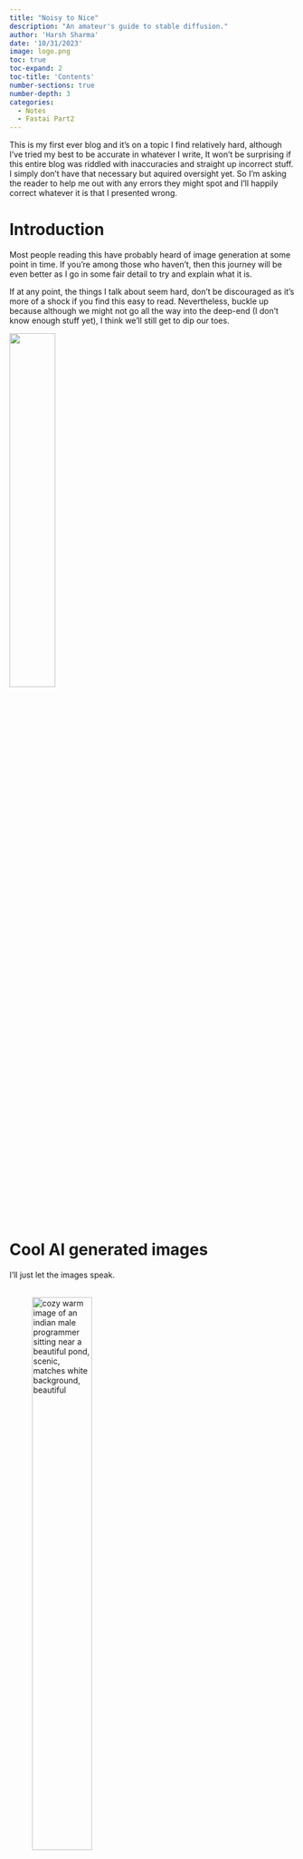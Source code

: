 ```yaml
---
title: "Noisy to Nice"
description: "An amateur's guide to stable diffusion."
author: 'Harsh Sharma'
date: '10/31/2023'
image: logo.png
toc: true
toc-expand: 2 
toc-title: 'Contents'
number-sections: true
number-depth: 3 
categories:
  - Notes
  - Fastai Part2
---
```

:::{.callout-caution title="About this blog" collapse="true"}
This is my first ever blog and it's on a topic I find relatively hard, although I've tried my best to be accurate in whatever I write, It won't be surprising if this entire blog was riddled with inaccuracies and straight up incorrect stuff. I simply don't have that necessary but aquired oversight yet. So I'm asking the reader to help me out with any errors they might spot and I'll happily correct whatever it is that I presented wrong.
:::
# Introduction 
Most people reading this have probably heard of image generation at some point in time. If you're among those who haven't, then this journey will be even better as I go in some fair detail to try and explain what it is.

If at any point, the things I talk about seem hard, don't be discouraged as it's more of a shock if you find this easy to read. Nevertheless, buckle up because although we might not go all the way into the deep-end (I don't know enough stuff yet), I think we'll still get to dip our toes.

![](buckleup.gif){width=40%}
\ 

# Cool AI generated images
I'll just let the images speak.  
\

::: {layout="[[1,1], [1]]"}
![cozy warm image of an indian male programmer sitting near a beautiful pond, scenic, matches white background, beautiful](img3.jpg){width=50%}

![Dune arakis in the background. Paul Atreides giving speech. Crowd listening is charged, ominous foreboding theme.](img4.jpg){width=50%}

![inspiring landscape poster showing humanity as a multiplanetary species, sprawling metropolis with large structures, awe-inspiring, 1920x1080 image, outer space](img5.jpg)
:::
\

All of the above were generated with simple but detailed text prompts.
\ 
# Understanding the problem

::: {.callout-caution}
This blog and deep learning in general have the tendency to contain lots of technical jargon. It might be something stupidly simple once you actually learn what it is, but for some reason the DL community likes cool names I guess. In case you're a bit rusty with some of the terms, I've defined most used in this blog.
:::
::: {.callout-note collapse='true' title='Jargon' }
|Term | Meaning |
|-----|------------|
|parameters| The values in the model that change what task it can do, updated through model training|
| architecture | The mathematical function that we pass input data and parameters to |
|model | The combination of the architecture with a particular set of parameters|  
|gradient | A Tensor that tells us how the vector field changes in any direction |
| loss | A measure of how good the model is, chosen to drive training via stochastic gradient descent|
|metric| A human readable way to measure the performance of a model |
|CNN| Convolutional Neural Network; a type of NN that works well for computer vision tasks | 
| embeddings | A relatively-low dimension space into which we can translate high-dimensional vectors|
| latent | A latent is a compressed, rough representation of a higher quality image. It consists of the most important features of an image|
|latent space| A feature or embedding space where similar embeddings lie close to each other, and different farther.|
|noise| Random variation of brightness or color information in images|
|U-Net| Deep Learning architecture used for classifying each pixel in an image into a category or class|
|VAE| Variational Auto Encoder|
|CLIP| Contrastive Language-Image Pre-Training, a visual classification NN|
|multimodal learning| A type of learning where the model is trained to understand and work with multiple forms of input data |
:::

If you had to make a guess about how image generation works, what would that guess be? Think for a moment. If you're like me, then you probably thought that we try to get the model to spit out cool looking images, right? Well, not exactly. Bear with me for a moment.
\ 

Imagine a magic function that takes in images of handwritten digits as inputs and spits out the probability that the input is a digit. 
\ 

Let the probability be $P(X)$ for an input Image X.
```mermaid
flowchart LR
  I1(X1) --> F((Magic Function))
  I2(X2) --> F
  I3(X3) --> F
  F --> O1("P(X1)")
  F --> O2("P(X2)")
  F --> O3("P(X3)")

```

\

Wait. How do we use this function to generate new digits?\
We do the following steps:\

1. Try making a pixel of X darker and then check the output probability
2. Try making a pixel of X lighter and then check probability
3. Do this for every pixel in X (If X is a 28x28 image, that's 784 times!)

In the above steps, we're calculating the change in probability of the images being handwritten wrt. to each pixel in the image (784 for a 28x28 image), mathematically it can be represented as follows: 
$$\nabla_X P(X)$$
\

::: {.callout-note}
$\nabla_X P(X)$ is itself a vector of size 784.
:::

Next step we do is to multiply $\nabla_X P(X)$ with some constant.
$$c*\nabla_X P(X)$$

Now we subtract the above term from the 784 pixel values of $X$ and in turn increase the output probability, and we do it a bunch of times.\

```mermaid
flowchart LR
  I(X) --> F((Magic Function))
  F --> O("P(X)")
  O --> G["c * ∇ₓP(X)"]
  G --> S["-"]
  S --> I
```
\

Having gone through all that, it would be an intelligent guess to say that now all we need is for someone to give us the magic function so we can start generating.\

But there's some bad news, nobody is going to hand us any magical function that takes care of everything under the hood. We're going to have to train our own neural network on a lot of handwritten data to do this for us.\

Seems simple enough to do for any seasoned DL practitioner. Alas! There's a catch. Now I don't know the why or how, but smarter people than me figured out that it's pretty much practically impossible if not insanely hard to create a metric that tells us how much our image looks like a specific digit. 

:::{.callout-important}
Don't forget that our end goal is making super pretty images like we saw at the start, not some basic digits.
:::
So, they decided on an interesting but very logical approach.\

# An attempt at a basic image generation model

Every image we train on can be overlayed with some random amounts of noise, the result would be a noisier image of course but now we have some place to start with.\
`Noisy Image = Noise + Clear Image`

Wkt we can't predict how much an image looks like something, but turns out we can try and predict how noisy an image is, and then using basic arithmetic we can see that we'd just have to subtract that predicted noise from the noisy image to end up with a relatively clear Image. \

Passing in a starting pic and repeating this over and over would train our model to get good at predicting the noise in an image and getting rid of it. \

And once it has trained over enough inputs, it can generate new images for us because it now knows how to denoise inputs.

So we can use a model that works roughly in the fashion shown below:

```mermaid
flowchart LR
  I["Input Image"] == "(1)" ==> M(("U-Net"))
  M == "(2)" ==> O["Predicted Noise"]
  O == "(3)" ==> Z["Subtracted from"]
  Z == "(4)" ==> I
  I == "(5)" ==> nI["Less noisy image"]
  nI == "(6)" ==> M
```

\

Although the model above is decent, it can be optimised further using the concept of *guidance*. I'll explain.\

Currently, at the start of the training process, we're leaving our model in the dark really with no clue about what digit it's supposed to identify since we're passing in somewhat noisy inputs.\

Say our model knew what it was supposed to look for, wouldn't it make logical sense then to pass in that thing? That's what guidance does. Along with the input (obviously), we also pass the digit our model is supposed to remove noise from.\

Now once the model is trained, *guidance* would help generate better new images, because it can denoise better! Duh. So our current model would actually end up looking more like: 

```mermaid
flowchart LR
  I["Input Image"] == "(1)" ==> M(("U-Net"))
  G["OHE Guidance Vector"] == "(1, 6)" ==> M
  M == "(2)" ==> O["Predicted Noise"]
  O == "(3)" ==> Z["Subtracted from"]
  Z == "(4)" ==> I
  I == "(5)" ==> nI["Less noisy image"]
  nI == "(6)" ==> M
```


# Problems with our basic model

If we were living in the 90s, the model we built would certainly grab a lot of attention and maybe fame, but we're not. We have overlooked some very grave issues.

1. We're not working with tiny $28x28$ pixel images of handwritten digits here, we're working with $512x512x3$ (High quality RGB) images.
2. Each of our 9 handwritten digits can be one-hot encoded into a vector but beyond that, we can't one-hot encode infinite possible texts. 

:::{.callout-note }
Try one hot encoding any phrase of your choice. It's hard.
:::

Well then, is our case hopeless here? Were the images I showed faked? No, for we have the `VAE autoencoder` and the `CLIP` multimodal encoders and decoders to the rescue. Let's understand what they are and get into how they solve both of our problems.
\

## VAE: Variational Auto Encoder

![Variational Auto Encoder](VAE.png)

\
In the context of our model, VAE is just a data compression and decompression algorithm with a fancy name.\ 

VAE tries that what came in as input is the same as what comes out, it's architecture might look similar to U-Net but VAE does not have cross connections unlike the former and VAE is also an autoencoder.\ 

The special thing about autoencoders is that they can split in half and we can just use the encoder and decoder seperately.

The encoder serves as a great compression method and on the $512*512*3$ example it reduces the pixel count from $786,432$ to a mere $16,384$. A size reduction of $48$ times. 

:::{.callout-important}
The encoder peforms compression by doing stride 2 convolutions and doubling the channel size, this helps in increasing the complexity and expressive power of the model without increasing the spatial feature maps.

So, a stride 2 convolution reduces the spatial dimensions and memory usage and additional channels give the model more capacity to learn.
:::

And if we have a copy of the decoder, we can feed the encoded latent to it and end up with the high resolution image again. 

This model serves a great compression algorithm because it's been trained on millions upon millions of input images, at the start of its training process, the VAE spits out random noise out of it's decoder but if we use the humble `Mean Squared Error` function on the encoder input and decoder output to train the VAE reduce the loss.


How it works is interesting though. VAE, is built up of two main components and each of them can work independently once the autoencoder has been trained.\

The first part consists of the Encoder. This is where compression happens, we start with a high resolution image of $512*512*3$ and keep performing convolutions of stride 2 and doubling the channels till we end up with a relatively much lower dimension image. This image is called the `latent` and the multi-dimensional space it exists in is called the `latent space`.

:::{.callout-note}
A `latent` contains the most interesting and useful information of an image.

A `channel` in a CNN refers to a specific component of the image data, in the case of a colour image, the channels typically represent different colors.

A `feature` in CNN refers to specific characteristics or pattern in the input data that the network learns to recognise. These patterns can be simple or complex, early layers of a CNN features are basic patterns and deeper in the network, they're more abstract and complex.
:::

:::{.callout-note}
A stride two convolution means that at each step, the convolution skips a column and a row. So for a $4*4$ grid, a stride 2 convolution would bring the size down
:::

```mermaid
flowchart LR
  A["High Res Image"] --> M(("VAE Encoder"))
  M --> O["Image Latent Tensor"]
```

Now let's get back to what we need VAE for, the size problems our older model had. Since we can compress image sizes by godly amounts, there's no doubt, that we'll train the U-Net model with these encoded images (latents).

So, if our U-Net needs to be trained on 10 million images, we'll pass each one of them through `VAE's encoder` first, and then we feed these latents into the U-Net 100s to 1000s of times.

:::{.callout-caution}
Don't forget that U-Net denoises input images through repetition.
:::

Now our model looks like this:
```mermaid
flowchart LR
  I["Noisy Latent Tensor"] == "(1)" ==> M(("U-Net"))
  G["OHE Guidance Vector"] == "(1, 6)" ==> M
  M == "(2)" ==> O["Predicted Noise"]
  O == "(3)" ==> Z["Subtracted From"]
  Z == "(4)" ==> I
  I == "(5)" ==> nI["Less Noisy Latent Tensor"]
  nI == "(6)" ==> M
```

Wouldn't this new latent based model spit out latents too? Yes, it will but we don't forget that we also have the other half of our autoencoder. The `VAE decoder` will be able to take in the generated latent as input and then output a high resolution image. It'd be like there wasn't any compression-decompression to begin with. 

```mermaid
flowchart LR
  A["U-Net Output Latent"] --> M(("VAE Decoder"))
  M --> O["High Res Version of Generated Image"]
```

Technically we don't need to use an autoencoder, but it greatly saves on computation necessary and the time it takes to generate an image as well as the modern training itself.

:::{.callout-note}
`VAE encoder`: Used during model training.

`VAE decoder`: Used during model inference.
:::

## CLIP

Ignore the weird name for now and focus on the second problem we had. 
Which was, finding a way to create embeddings for any possible text and not just the digits b/w 0 to 9 so we could guide the model.

What if we had a model that spat out a vector representation of every complex sentence, such that we could pass it with our `latent tensor` as `guidance`. And what if, that model created textual embeddings in such a way, that they ended up being close to the `latent tensor`'s embedding in the `latent space`.

:::{.callout-warning collapse="true" title="My personal intuition for this, could be wrong."}
If the above paragraph was hard to get, I can explain with a more grounded example. 
I'm aware that the human brain and neural networks are not at all the same in the manner with which they function, and are designed but I couldn't think of an easier example, so bear with me. 

Imagine a *guitar with a few broken strings*, after reading this text could your brain think up of an image showing the same? It might not be super clear, 4k quality or something, but you could in your head think of an image that had the most important features that a *guitar with a few broken strings* might have.

I think that a `latent space` is just that neural network analog for that headspace we go into. Our brain was able to process and break-down the text and then also match it to a visual representation.

So we essentially need a model, that is capable of doing something similar to this in essence. CLIP is one such model that does this job.
:::

CLIP is made up of two models. A Text-encoder and an Image-encoder. 
```mermaid
flowchart TD
  T["Input text"] --> TE(["CLIP Text Encoder"])
  I["Input Image"] --> IE(["CLIP Image Encoder"])
  TE --> VT["Vector Representation of Text"]
  IE --> VI["Vector Representation of Image"]
  VT --> LS(("Latent Space"))
  VI --> LS
```


Both encoders need to be trained first with randomly selected weights. The 'CL' in CLIP stands for `contrastive loss` and that's what helps in training both the text and image encoders. Fancy name apart, training process is quite simple. 

Let's take three random text prompts:

`Text 1`: *Muscular Hen's caricature*

`Text 2`: *Broken Egg*

`Text 3`: *Senior man with long hair and beard portrait*

We'll call the vector representation of each text prompt as `T1`, `T2`, `T3` respectively.

We also now have 3 images of the same, and we'll use `I1`, `I2`, `I3` to represent the vector representations of these images. All of these vector representations were generated by throwing them into the CLIP encoders (and they're random right now because we haven't trained CLIP yet).

Now, we can make a grid with the Image vectors lined up along the columns and the Text vectors lined along the rows.

![Training Grid](CLIP.png)

Each cell of the grid contains the dot product of the two representation vectors. The dot product of vectors that actually describe an image with the right text will be the highest, i.e. of the diagonal cells. 

The non-diagonal cells on the other hand, should have low values once the model is trained, because the embeddings are far apart from each other in the `latent-space`. The text representation vector is not correct for the image.

Now as the final step, we sum up all the diagonals together and we also sum up all the non-diagonals separately. 

1. $Sum_d = \text{Sum of Diagonals}$
2. $Sum_nd = \text{Sum of Non-Diagonals}$
3. $Loss = Sum_d - Sum_nd$ 

The loss function is known as `Contrastive Loss`, and it should be zero if all our generated embeddings are perfect matches.

So, to conclude this section. CLIP is a multi-modal model as our embeddings all share the same space and it helps us solve our second problem of not having a way to create embeddings for complex text.

# Updated Model

```mermaid
flowchart LR
  I["Noisy Latent Tensor"] == "(1)" ==> M(("U-Net"))
  G["CLIP Generated Embedding"] == "(1, 6)" ==> M
  M == "(2)" ==> O["Predicted Noise"]
  O == "(3)" ==> Z["Subtracted From"]
  Z == "(4)" ==> I
  I == "(5)" ==> nI["Less Noisy Latent Tensor"]
  nI == "(6)" ==> M
```

Now our model can take any image as input with any arbritarily complex text describing what the image is about and our model would be able to use that as guidance to denoise input latents better.

And what about generation? For image generation, our model could take as input any random bits of noise and convert that noise into something that matches the text embedding by using the feature vectors of the very same embedding.

This model could serve as the final one, but in practice stable diffusion has one extra implementation detail that we haven't discussed yet. It's called Time-Steps.


# Time-Steps

To start off, time steps has nothing to do with time. It's just an overhang from the math of the first few papers written on stable defusion. 

It's just a method of generating random noise for the inputs we pass in to our model. The noise used is varying and the `noise schedule` is some monotonically decreasing function.

![Time-Steps v/s noise schedule](noise.png){width=70%}


The algorithm to pick noise is: 

1. Randomly choose a number b/w 1-100
2. Look at noise schedule for that number.

`t=1` has a lot of noise, 1000 has the least. So the time-step `t` is pretty much telling us how much noise to use.

How is this used in practice? 
Well, we generate noise using the 2 steps above for each image in our mini-batch and we add that generated noise to each image in the mini-batch respectively.

:::{.callout-note}
These days, it's widely accepted that the addition of noise to input images using time-steps in stable-diffusion impacted the quality of the generated images negatively and it's not used in newer diffusion models.
:::

# Concluding QNA

How does whatever we did above tie in with the first equation we had?

`Some Noisy Image` - $c*\nabla_X P(X)$ 

1. What would the value of $c$ be and is it similar to learning rate?
  : `Ans`. The value of $c$ depends on the diffusion sampler we use and yes $c$ is kind of like a learning rate.
2. Why can't our model jump to the best image in one step?
  : `Ans`. Because things that look weird and hideous like the image below don't appear in our training set, and our model doesn't know what to do with them.

  ![hideous image generated by the model](ugly.png){width=70%}

  Our model only knows how to deal with somewhat noisy images and that's it. It can only denoise whenever it sees some noise.

  That's why we subtract just a bit of noise (hence the $c$), so that we are always left with some noisy latent.

# References

1. fastai practical deep learning for coders

